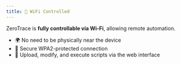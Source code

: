 ```yaml
---
title: 📡 WiFi Controlled
---
```


ZeroTrace is **fully controllable via Wi-Fi**, allowing remote automation.
- 🌍 No need to be physically near the device
- 🔐 Secure WPA2-protected connection
- 📜 Upload, modify, and execute scripts via the web interface